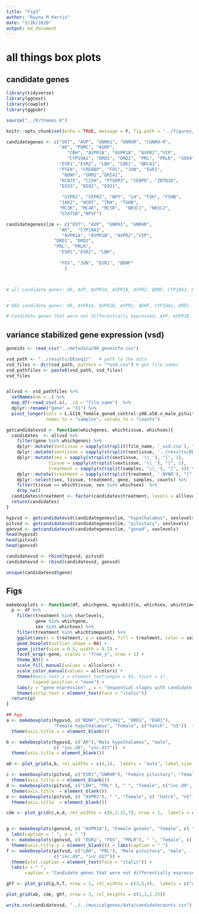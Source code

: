 ```yaml
---
title: "Fig3"
author: "Rayna M Harris"
date: "3/26/2020"
output: md_document
---
```


# all things box plots


## candidate genes

```r
library(tidyverse)
library(ggtext)
library(cowplot)
library(ggpubr)

source("../R/themes.R")

knitr::opts_chunk$set(echo = TRUE, message = F, fig.path = "../figures/")

candidategenes <- c("OXT", "AVP", "GNRH1", "GNRHR", "CGNRH-R",
                    "AR", "POMC", "AGRP", 
                       "CRH", "AVPR1A", "AVPR1B", "AVPR2","VIP",
                       "CYP19A1", "DRD1", "DRD2", "PRL", "PRLR", "SOX9", 
                    "ESR1","ESR2", "LBH", "CDK1", "BRCA1",
                    "PTEN", "CREBBP", "FOS", "JUN", "EGR1",
                     "BDNF", "GRM2","GRIA1",
                    "KCNJ5", "CISH", "PTGER3", "CEBPD", "ZBTB16", 
                    "DIO3", "DIO2", "DIO1",
                    
                     "VIPR1", "VIPR2", "NPY", "LH", "FSH", "FSHB",
                    "JAK2", "HCRT", "TRH", "TSHB",
                    "MC3R", "MC4R", "MC5R",  "NR3C1", "NR3C2",
                    "STAT5B","NPVF") 

candidategenesslim <- c("OXT", "AVP", "GNRH1", "GNRHR", 
                    "AR",  "CYP19A1", 
                     "AVPR1A", "AVPR1B", "AVPR2","VIP",
                  "DRD1", "DRD2", 
                  "PRL", "PRLR",  
                    "ESR1","ESR2", "LBH",  
                   
                    "FOS", "JUN", "EGR1", "BDNF"
                      ) 



# all candidate genes: AR, AVP, AVPR1A, AVPR1B, AVPR2, BDNF, CYP19A1, DRD1, EGR1, ESR1, ESR2, FOS, GNRH1, GNRHR, JUN, LBH, OXT, PRL, PRLR, VIP


# DEG candidate genes: AR, AVPR1A, AVPR1B, AVPR2, BDNF, CYP19A1, DRD1, ESR1, FOS, GNRHR, LBH, PRL, PRLR, 

# Candidate genes that were not differentially expressed: AVP, AVPR1B, ESR2,  GNRH1, JUN, OXT, VIP


```

## variance stabilized gene expression  (vsd)

```r
geneids <- read_csv("../metadata/00_geneinfo.csv")

vsd_path <- "../results/DEseq2/"   # path to the data
vsd_files <- dir(vsd_path, pattern = "*vsd.csv") # get file names
vsd_pathfiles <- paste0(vsd_path, vsd_files)
vsd_files


allvsd <- vsd_pathfiles %>%
  setNames(nm = .) %>% 
  map_df(~read_csv(.x), .id = "file_name")  %>% 
  dplyr::rename("gene" = "X1") %>% 
  pivot_longer(cols = L.G118_female_gonad_control:y98.o50.x_male_pituitary_inc.d3, 
               names_to = "samples", values_to = "counts") 

getcandidatevsd <- function(whichgenes, whichtissue, whichsex){
  candidates  <- allvsd %>%
    filter(gene %in% whichgenes) %>%
    dplyr::mutate(sextissue = sapply(strsplit(file_name, '_vsd.csv'), "[", 1)) %>%
    dplyr::mutate(sextissue = sapply(strsplit(sextissue, '../results/DEseq2/'), "[", 2)) %>%
    dplyr::mutate(sex = sapply(strsplit(sextissue, '\\_'), "[", 1),
                tissue = sapply(strsplit(sextissue, '\\_'), "[", 2),
                treatment = sapply(strsplit(samples, '\\_'), "[", 4)) %>%
    dplyr::mutate(treatment = sapply(strsplit(treatment, '.NYNO'), "[", 1)) %>%
    dplyr::select(sex, tissue, treatment, gene, samples, counts) %>%
    filter(tissue == whichtissue, sex %in% whichsex)  %>%
    drop_na()
  candidates$treatment <- factor(candidates$treatment, levels = alllevels)
  return(candidates)
}

hypvsd <- getcandidatevsd(candidategenesslim, "hypothalamus", sexlevels)
pitvsd <- getcandidatevsd(candidategenesslim, "pituitary", sexlevels)
gonvsd <- getcandidatevsd(candidategenesslim, "gonad", sexlevels)
head(hypvsd)
head(pitvsd)
head(gonvsd)

candidatevsd <- rbind(hypvsd, pitvsd)
candidatevsd <- rbind(candidatevsd, gonvsd)

unique(candidatevsd$gene)
```

## Figs 

```r
makeboxplots <- function(df, whichgene, mysubtitle, whichsex, whichtimepoint){
  p <- df %>%
    filter(treatment %in% charlevels,
           gene %in% whichgene,
           sex %in% whichsex) %>%
    filter(treatment %in% whichtimepoint) %>%
    ggplot(aes(x = treatment, y = counts, fill = treatment, color = sex)) +
    geom_boxplot(outlier.shape = NA) + 
    geom_jitter(size = 0.5, width = 0.1) +
    facet_wrap(~gene, scales = "free_y", nrow = 1) +
    theme_B3() +
    scale_fill_manual(values = allcolors) +
    scale_color_manual(values = allcolors) +
    theme(#axis.text.x = element_text(angle = 45, hjust = 1),
          legend.position = "none") +
    labs(y = "gene expression" , x = "Sequential stages with candidate DEGs", subtitle = mysubtitle) +
    theme(strip.text = element_text(face = "italic"))
  return(p)
}

## hyp 
a <- makeboxplots(hypvsd, c("BDNF","CYP19A1", "DRD1", "EGR1"), 
                  "Female hypothalamus", "female", c("hatch", "n5"))  +
  theme(axis.title.x = element_blank())

b <- makeboxplots(hypvsd, c("AR"),"Male hypothalamus", "male", 
                  c( "inc.d9", "inc.d17"))  +
  theme(axis.title = element_blank())

ab <- plot_grid(a,b, rel_widths = c(4,1),  labels = "auto", label_size = 8)

c <- makeboxplots(pitvsd, c("ESR1","GNRHR"), "Female pituitary", "female", c("bldg", "lay", "inc.d3"))   +
  theme(axis.title.x = element_blank())
d <- makeboxplots(pitvsd, c("LBH", "PRL" ), " ", "female", c("inc.d9", "inc.d17", "hatch", "n5"))  +
  theme(axis.title  = element_blank())
e <- makeboxplots(pitvsd, c( "AVPR2"), " ", "female", c( "hatch", "n5"))  +
  theme(axis.title  = element_blank())

cde <- plot_grid(c,e,d, rel_widths = c(6,2.25,7), nrow = 1,  labels = c("c"), label_size = 8)


g <- makeboxplots(gonvsd, c( "AVPR1A"), "Female gonads", "female", c( "lay", "inc.d3", "inc.d9"))  +
  labs(caption = " ", x = " ")
h <- makeboxplots(gonvsd, c( "EGR1", "FOS", "PRLR"), " ", "female", c( "lay", "inc.d3"))  +
  theme(axis.title.y = element_blank()) + labs(caption = " ")
f <- makeboxplots(pitvsd, c("LBH", "PRL"), "Male pituitary", "male", 
                  c("inc.d9", "inc.d17")) + 
  theme(plot.caption = element_text(face = "italic")) + 
  labs(x = " ",
       caption = "Candidate genes that were not differentially expressed from bldg to n5: AVP, AVPR1B, ESR2,  GNRH1, JUN, OXT, VIP.")

ghf <- plot_grid(g,h,f, nrow = 1, rel_widths = c(3,6,4),  labels = c("d", " ", "e"), label_size = 8)

plot_grid(ab, cde, ghf, nrow = 3, rel_heights = c(1,1,1.25))

```

```r
write.csv(candidatevsd, "../../musicalgenes/data/candidatecounts.csv")
```